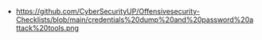 - https://github.com/CyberSecurityUP/Offensivesecurity-Checklists/blob/main/credentials%20dump%20and%20password%20attack%20tools.png